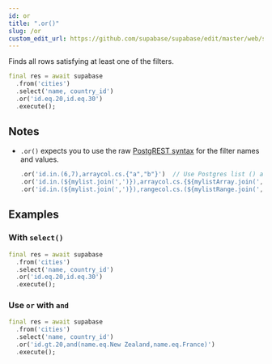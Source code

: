 ```yaml
---
id: or
title: ".or()"
slug: /or
custom_edit_url: https://github.com/supabase/supabase/edit/master/web/spec/supabase_dart_v1_ref.yml
---
```



Finds all rows satisfying at least one of the filters.


```dart
final res = await supabase
  .from('cities')
  .select('name, country_id')
  .or('id.eq.20,id.eq.30')
  .execute();
```






## Notes

- `.or()` expects you to use the raw [PostgREST syntax](https://postgrest.org/en/stable/api.html#horizontal-filtering-rows) for the filter names and values.

  ```dart
  .or('id.in.(6,7),arraycol.cs.{"a","b"}')  // Use Postgres list () and 'in' for in_ filter. Array {} and 'cs' for contains.
  .or('id.in.(${mylist.join(',')}),arraycol.cs.{${mylistArray.join(',')}}')	// You can insert a Dart list for list or array column.
  .or('id.in.(${mylist.join(',')}),rangecol.cs.(${mylistRange.join(',')}]')	// You can insert a Dart list for list or range column.
  ```










## Examples

### With `select()`



```dart
final res = await supabase
  .from('cities')
  .select('name, country_id')
  .or('id.eq.20,id.eq.30')
  .execute();
```

### Use `or` with `and`



```dart
final res = await supabase
  .from('cities')
  .select('name, country_id')
  .or('id.gt.20,and(name.eq.New Zealand,name.eq.France)')
  .execute();
```